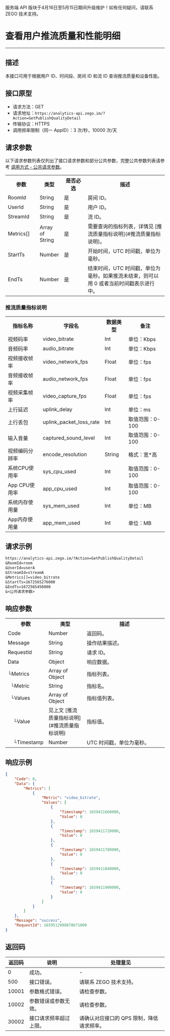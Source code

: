 <Warning title="警告">服务端 API 版块于4月16日至5月15日期间升级维护！如有任何疑问，请联系 ZEGO 技术支持。</Warning>
# 查看用户推流质量和性能明细

- - -

## 描述

本接口可用于根据用户 ID、时间段、房间 ID 和流 ID 查询推流质量和设备性能。

## 接口原型

- 请求方法：GET
- 请求地址：`https://analytics-api.zego.im/?Action=GetPublishQualityDetail`
- 传输协议：HTTPS
- 调用频率限制（同一 AppID）：3 次/秒，10000 次/天

## 请求参数

以下请求参数列表仅列出了接口请求参数和部分公共参数，完整公共参数列表请参考 [调用方式 - 公共请求参数](./../Access%20server%20APIs.mdx#公共请求参数)。

<table>
  <colgroup>
    <col width="20%" />
    <col width="15%" />
    <col width="15%" />
    <col width="50%" />
  </colgroup>
<tbody><tr>
<th>参数</th>
<th>类型</th>
<th>是否必选</th>
<th>描述</th>
</tr>
<tr>
<td>RoomId</td>
<td>String</td>
<td>是</td>
<td>房间 ID。</td>
</tr>
<tr>
<td>UserId</td>
<td>String</td>
<td>是</td>
<td>用户 ID。</td>
</tr>
<tr>
<td>StreamId</td>
<td>String</td>
<td>是</td>
<td>流 ID。</td>
</tr>
<tr>
<td>Metrics[]</td>
<td>Array of String</td>
<td>是</td>
<td>需要查询的指标列表，详情见 [推流质量指标说明](#推流质量指标说明)。</td>
</tr>
<tr>
<td>StartTs</td>
<td>Number</td>
<td>是</td>
<td>开始时间，UTC 时间戳，单位为毫秒。</td>
</tr>
<tr>
<td>EndTs</td>
<td>Number</td>
<td>是</td>
<td>结束时间，UTC 时间戳，单位为毫秒。如果推流未结束，则可以用 0 或者当前时间戳表示进行中。</td>
</tr>
</tbody></table>

### 推流质量指标说明

<table>
  <colgroup>
    <col />
    <col />
    <col />
    <col />
  </colgroup>
<tbody><tr>
<th>指标名称</th>
<th>字段名</th>
<th>数据类型</th>
<th>备注</th>
</tr>
<tr>
<td>视频码率</td>
<td>video_bitrate</td>
<td>Int</td>
<td>单位：Kbps</td>
</tr>
<tr>
<td>音频码率</td>
<td>audio_bitrate</td>
<td>Int</td>
<td>单位：Kbps</td>
</tr>
<tr>
<td>视频接收帧率</td>
<td>video_network_fps</td>
<td>Float</td>
<td>单位：fps</td>
</tr>
<tr>
<td>音频接收帧率</td>
<td>audio_network_fps</td>
<td>Float</td>
<td>单位：fps</td>
</tr>
<tr>
<td>视频采集帧率</td>
<td>video_capture_fps</td>
<td>Float</td>
<td>单位：fps</td>
</tr>
<tr>
<td>上行延迟</td>
<td>uplink_delay</td>
<td>Int</td>
<td>单位：ms</td>
</tr>
<tr>
<td>上行丢包</td>
<td>uplink_packet_loss_rate</td>
<td>Int</td>
<td>取值范围：0-100</td>
</tr>
<tr>
<td>输入音量</td>
<td>captured_sound_level</td>
<td>Int</td>
<td>取值范围：0-100</td>
</tr>
<tr>
<td>视频编码分辨率</td>
<td>encode_resolution</td>
<td>String</td>
<td>格式：宽*高</td>
</tr>
<tr>
<td>系统CPU使用率</td>
<td>sys_cpu_used</td>
<td>Int</td>
<td>取值范围：0-100</td>
</tr>
<tr>
<td>App CPU使用率</td>
<td>app_cpu_used</td>
<td>Int</td>
<td>取值范围：0-100</td>
</tr>
<tr>
<td>系统内存使用量</td>
<td>sys_mem_used</td>
<td>Int</td>
<td>单位：MB</td>
</tr>
<tr>
<td>App内存使用量</td>
<td>app_mem_used</td>
<td>Int</td>
<td>单位：MB</td>
</tr>
</tbody></table>

## 请求示例

```txt
https://analytics-api.zego.im/?Action=GetPublishQualityDetail
&RoomId=room
&UserId=userA
&StreamId=streamA
&Metrics[]=video_bitrate
&StartTs=1672565276000
&EndTs=1672565456000
&<公共请求参数>
```

## 响应参数

<table class="collapsible-table" >
  <colgroup>
    <col width="20%" />
    <col width="25%" />
    <col width="55%" />
  </colgroup>
<tbody><tr data-row-level="1">
<th>参数</th>
<th>类型</th>
<th>描述</th>
</tr>
<tr data-row-level="2">
<td>Code</td>
<td>Number</td>
<td>返回码。</td>
</tr>
<tr data-row-level="3">
<td>Message</td>
<td>String</td>
<td>操作结果描述。</td>
</tr>
<tr data-row-level="4">
<td>RequestId</td>
<td>String</td>
<td>请求 ID。</td>
</tr>
<tr data-row-level="5" data-row-child="true">
<td>Data</td>
<td>Object</td>
<td>响应数据。</td>
</tr>
<tr data-row-level="5-1" data-row-child="true">
<td>└Metrics</td>
<td>Array of Object</td>
<td>指标列表。</td>
</tr>
<tr data-row-level="5-1-1">
<td>&nbsp;&nbsp;└Metric</td>
<td>String</td>
<td>指标名。</td>
</tr>
<tr data-row-level="5-1-2" data-row-child="true">
<td>&nbsp;&nbsp;└Values</td>
<td>Array of Object</td>
<td>指标值列表。</td>
</tr>
<tr data-row-level="5-1-2-1">
<td>&nbsp;&nbsp;&nbsp;&nbsp;└Value</td>
<td>见上文 [推流质量指标说明](#推流质量指标说明)</td>
<td>指标值。</td>
</tr>
<tr data-row-level="5-1-2-2">
<td>&nbsp;&nbsp;&nbsp;&nbsp;└Timestamp</td>
<td>Number</td>
<td>UTC 时间戳，单位为毫秒。</td>
</tr>
</tbody></table>

## 响应示例

```json
{
    "Code": 0,
    "Data": {
        "Metrics": [
            {
                "Metric": "video_bitrate",
                "Values": [
                    {
                        "Timestamp": 1659411660000,
                        "Value": 0
                    },
                    {
                        "Timestamp": 1659411720000,
                        "Value": 0
                    },
                    {
                        "Timestamp": 1659411780000,
                        "Value": 0
                    },
                    {
                        "Timestamp": 1659411840000,
                        "Value": 0
                    },
                    {
                        "Timestamp": 1659411900000,
                        "Value": 0
                    }
                ]
            }
        ]
    },
    "Message": "success",
    "RequestId": 1659512998878671000
}
```

## 返回码

| 返回码 | 说明 | 处理意见 |
|--------|------|----------|
| 0      | 成功。 | -        |
| 500    | 接口错误。 | 请联系 ZEGO 技术支持。 |
| 10001  | 参数格式错误。 | 请检查参数。 |
| 10002  | 参数错误或参数无效。 | 请检查参数。 |
| 30002  | 接口请求频率超过上限。	 | 请确认对应接口的 QPS 限制，降低请求频率。 |
